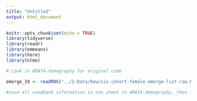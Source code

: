 ```yaml
---
title: "Untitled"
output: html_document
---
```


```r
knitr::opts_chunk$set(echo = TRUE)
library(tidyverse)
library(readr)
library(emmeans)
library(here)
library(nlme)
```



```r
# Look in AMATA-demography for original code

emerge_19 <- readRDS("../2-Data/Raw/six-cohort-female-emerge-list-raw.RData")
```

```r
#save all seedbank information in one sheet in AMATA-demography, then filter for 2019 here
```
